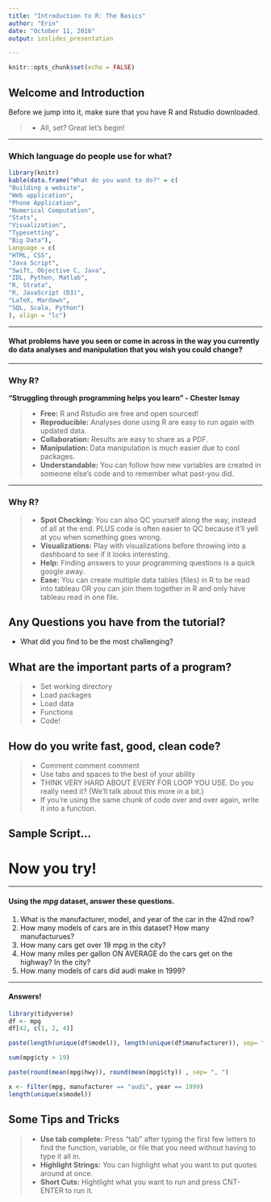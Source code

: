 ```yaml
---
title: "Introduction to R: The Basics"
author: "Erin"
date: "October 11, 2016"
output: ioslides_presentation

---
```


```r
knitr::opts_chunk$set(echo = FALSE)
```



## Welcome and Introduction
Before we jump into it, make sure that you have R and Rstudio downloaded.

>- All, set? Great let's begin!

*** 

### Which language do people use for what?
```r
library(knitr)
kable(data.frame("What do you want to do?" = c(
"Building a website",
"Web application",
"Phone Application",
"Numerical Computation",
"Stats",
"Visualization",
"Typesetting",
"Big Data"),
Language = c(
"HTML, CSS",
"Java Script",
"Swift, Objective C, Java",
"IDL, Python, Matlab",
"R, Strata",
"R, JavaScript (D3)",
"LaTeX, Mardown",
"SQL, Scala, Python")
), align = "lc")
```

***

#### What problems have you seen or come in across in the way you currently do data analyses and manipulation that you wish you could change?

***

### Why R?
**"Struggling through programming helps you learn" - Chester Ismay**

>- **Free:** R and Rstudio are free and open sourced!
>- **Reproducible:** Analyses done using R are easy to run again with updated data.
>- **Collaboration:** Results are easy to share as a PDF.
>- **Manipulation:** Data manipulation is much easier due to cool packages.
>- **Understandable:** You can follow how new variables are created in someone else's code and to remember what past-you did.

***
### Why R?

>- **Spot Checking:** You can also QC yourself along the way, instead of all at the end. PLUS code is often easier to QC because it'll yell at you when something goes wrong.
>- **Visualizations:** Play with visualizations before throwing into a dashboard to see if it looks interesting.
>- **Help:** Finding answers to your programming questions is a quick google away.
>- **Ease:** You can create multiple data tables (files) in R  to be read into tableau OR you can join them together in R and only have tableau read in one file.


## Any Questions you have from the tutorial?
- What did you find to be the most challenging?

## What are the important parts of a program?
>- Set working directory
>- Load packages
>- Load data
>- Functions
>- Code!


## How do you write fast, good, clean code?
>- Comment comment comment
>- Use tabs and spaces to the best of your ability
>- THINK VERY HARD ABOUT EVERY FOR LOOP YOU USE. Do you really need it? (We'll talk about this more in a bit.)
>- If you're using the same chunk of code  over and over again, write it into a function.


## Sample Script...


# Now you try!
***
#### Using the *mpg* dataset, answer these questions.

1. What is the manufacturer, model, and year of the car in the 42nd row?
1. How many models of cars are in this dataset? How many manufacturues?
1. How many cars get over 19 mpg in the city?
1. How many miles per gallon ON AVERAGE do the cars get on the highway? In the city?
1. How many models of cars did audi make in 1999?  



***

#### Answers!
```r
library(tidyverse)
df <- mpg
df[42, c(1, 2, 4)]

paste(length(unique(df$model)), length(unique(df$manufacturer)), sep= ", ")

sum(mpg$cty > 19)

paste(round(mean(mpg$hwy)), round(mean(mpg$cty)) , sep= ", ")

x <- filter(mpg, manufacturer == "audi", year == 1999)
length(unique(x$model))
```


## Some Tips and Tricks
>- **Use tab complete:** Press "tab" after typing the first few letters to find the function, variable, or file that you need without having to type it all in.
>- **Highlight Strings:** You can highlight what you want to put quotes around at once.
>- **Short Cuts:** Hightlight what you want to run and press CNT-ENTER to run it.
